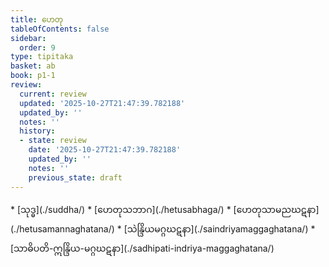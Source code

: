 ```yaml
---
title: ဟေတု
tableOfContents: false
sidebar:
  order: 9
type: tipitaka
basket: ab
book: p1-1
review:
  current: review
  updated: '2025-10-27T21:47:39.782188'
  updated_by: ''
  notes: ''
  history:
  - state: review
    date: '2025-10-27T21:47:39.782188'
    updated_by: ''
    notes: ''
    previous_state: draft
---
```



<ReviewStatus review={frontmatter.review} showDetails={true} />

<HypothesisAnnotation frontmatter={frontmatter} />

<DynamicBreadcrumb />



<TableOfContents book="p1-1">
* [သုဒ္ဓ](./suddha/)
* [ဟေတုသဘာဂ](./hetusabhaga/)
* [ဟေတုသာမညဃဋနာ](./hetusamannaghatana/)
* [သဲန္ဒြိယမဂ္ဂဃဋနာ](./saindriyamaggaghatana/)
* [သာဓိပတိ-ဣန္ဒြိယ-မဂ္ဂဃဋနာ](./sadhipati-indriya-maggaghatana/)
</TableOfContents>